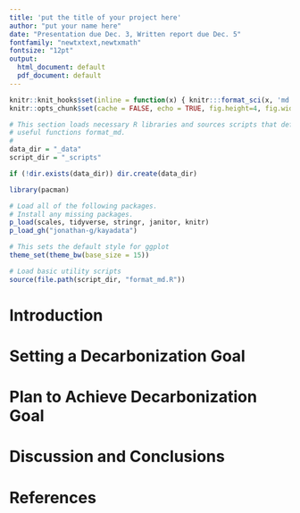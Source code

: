 ```yaml
---
title: 'put the title of your project here'
author: "put your name here"
date: "Presentation due Dec. 3, Written report due Dec. 5"
fontfamily: "newtxtext,newtxmath"
fontsize: "12pt"
output: 
  html_document: default
  pdf_document: default
---
```


```r
knitr::knit_hooks$set(inline = function(x) { knitr:::format_sci(x, 'md')})
knitr::opts_chunk$set(cache = FALSE, echo = TRUE, fig.height=4, fig.width=7)

# This section loads necessary R libraries and sources scripts that define 
# useful functions format_md.
# 
data_dir = "_data"
script_dir = "_scripts"

if (!dir.exists(data_dir)) dir.create(data_dir)

library(pacman)

# Load all of the following packages.
# Install any missing packages.
p_load(scales, tidyverse, stringr, janitor, knitr)
p_load_gh("jonathan-g/kayadata")

# This sets the default style for ggplot
theme_set(theme_bw(base_size = 15))

# Load basic utility scripts
source(file.path(script_dir, "format_md.R"))
```
# Introduction

# Setting a Decarbonization Goal

# Plan to Achieve Decarbonization Goal

# Discussion and Conclusions

# References

